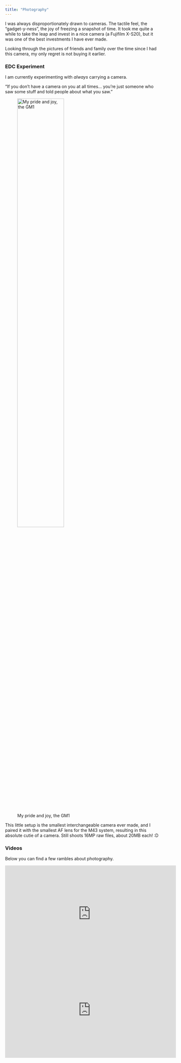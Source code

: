 ```yaml
---
title: "Photography"
---
```


I was always disproportionately drawn to cameras. The tactile feel, the "gadget-y-ness", the joy of freezing a snapshot of time. It took me quite a while to take the leap and invest in a nice camera (a Fujifilm X-S20), but it was one of the best investments I have ever made.

Looking through the pictures of friends and family over the time since I had this camera, my only regret is not buying it earlier.

### EDC Experiment
I am currently experimenting with _always_ carrying a camera. 


::: {.callout-note title="As Matt Stuart said in [Think Like a Street Photographer](https://g.co/kgs/BHeEuqe):" appearance="simple"}
"If you don't have a camera on you at all times... you're just someone who saw some stuff and told people about what you saw."
:::

![My pride and joy, the GM1](resources/gm1.jpeg){fig-align="left" width=60%}

This little setup is the smallest interchangeable camera ever made, and I paired it with the smallest AF lens for the M43 system, resulting in this absolute cutie of a camera. Still shoots 16MP raw files, about 20MB each! :D

### Videos
Below you can find a few rambles about photography.

<iframe width="560" height="315" src="https://www.youtube.com/embed/XQbPhwG9BOo?si=Uih9q_Bi6B5KLEAa" title="YouTube video player" frameborder="0" allow="accelerometer; autoplay; clipboard-write; encrypted-media; gyroscope; picture-in-picture; web-share" referrerpolicy="strict-origin-when-cross-origin" allowfullscreen></iframe>


<iframe width="560" height="315" src="https://www.youtube.com/embed/AQ6QqKUIW4M?si=bUkRGQQMH4BUFlIK" title="YouTube video player" frameborder="0" allow="accelerometer; autoplay; clipboard-write; encrypted-media; gyroscope; picture-in-picture; web-share" referrerpolicy="strict-origin-when-cross-origin" allowfullscreen></iframe>


